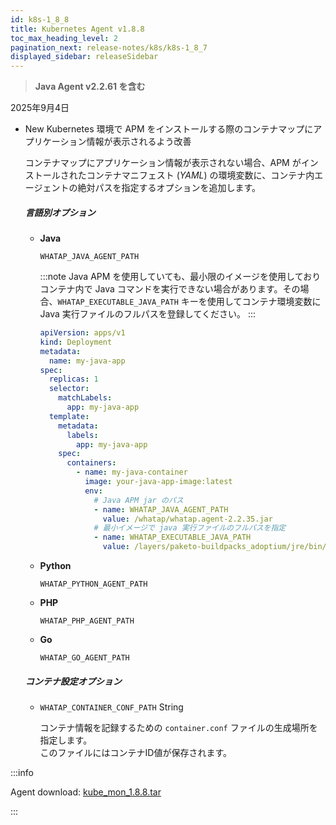 ```yaml
---
id: k8s-1_8_8
title: Kubernetes Agent v1.8.8
toc_max_heading_level: 2
pagination_next: release-notes/k8s/k8s-1_8_7
displayed_sidebar: releaseSidebar
---
```


> **Java Agent v2.2.61 を含む**

2025年9月4日

- <Status priority='1'>New</Status> Kubernetes 環境で APM をインストールする際のコンテナマップにアプリケーション情報が表示されるよう改善  

    コンテナマップにアプリケーション情報が表示されない場合、APM がインストールされたコンテナマニフェスト (*YAML*) の環境変数に、コンテナ内エージェントの絶対パスを指定するオプションを追加します。  

    ##### 言語別オプション

    - **Java**

        `WHATAP_JAVA_AGENT_PATH`

        :::note
        Java APM を使用していても、最小限のイメージを使用しておりコンテナ内で Java コマンドを実行できない場合があります。その場合、`WHATAP_EXECUTABLE_JAVA_PATH` キーを使用してコンテナ環境変数に Java 実行ファイルのフルパスを登録してください。
        :::

        ```yaml title="Java example"
        apiVersion: apps/v1
        kind: Deployment
        metadata:
          name: my-java-app
        spec:
          replicas: 1
          selector:
            matchLabels:
              app: my-java-app
          template:
            metadata:
              labels:
                app: my-java-app
            spec:
              containers:
                - name: my-java-container
                  image: your-java-app-image:latest
                  env:
                    # Java APM jar のパス
                    - name: WHATAP_JAVA_AGENT_PATH
                      value: /whatap/whatap.agent-2.2.35.jar
                    # 最小イメージで java 実行ファイルのフルパスを指定
                    - name: WHATAP_EXECUTABLE_JAVA_PATH
                      value: /layers/paketo-buildpacks_adoptium/jre/bin/java
        ```

    - **Python**

        `WHATAP_PYTHON_AGENT_PATH`

    - **PHP**

        `WHATAP_PHP_AGENT_PATH`

    - **Go**

        `WHATAP_GO_AGENT_PATH`

    ##### コンテナ設定オプション

    * `WHATAP_CONTAINER_CONF_PATH` <span class='type'>String</span>  

        コンテナ情報を記録するための `container.conf` ファイルの生成場所を指定します。  
        このファイルにはコンテナID値が保存されます。

:::info

Agent download: [kube_mon_1.8.8.tar](https://repo.whatap.io/docker/kube_mon_1.8.8.tar)

:::